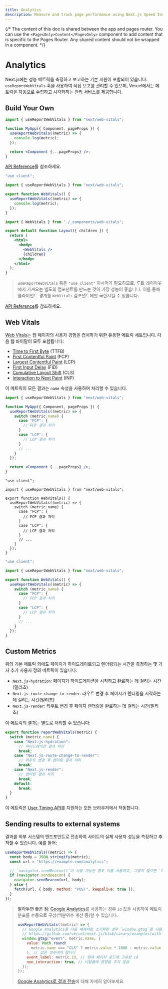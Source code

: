 ```yaml
---
title: Analytics
description: Measure and track page performance using Next.js Speed Insights
---
```


{/* The content of this doc is shared between the app and pages router. You can use the `<PagesOnly>Content</PagesOnly>` component to add content that is specific to the Pages Router. Any shared content should not be wrapped in a component. */}

# Analytics

Next.js에는 성능 메트릭을 측정하고 보고하는 기본 지원이 포함되어 있습니다. `useReportWebVitals` 훅을 사용하여 직접 보고를 관리할 수 있으며, Vercel에서는 메트릭을 자동으로 수집하고 시각화하는 [관리 서비스](https://vercel.com/analytics?utm_source=next-site&utm_medium=docs&utm_campaign=next-website)를 제공합니다.

## Build Your Own

<PagesOnly>

```jsx filename="pages/_app.js"
import { useReportWebVitals } from "next/web-vitals";

function MyApp({ Component, pageProps }) {
  useReportWebVitals((metric) => {
    console.log(metric);
  });

  return <Component {...pageProps} />;
}
```

[API Reference](/docs/pages/api-reference/functions/use-report-web-vitals)를 참조하세요.

</PagesOnly>

<AppOnly>

```jsx filename="app/_components/web-vitals.js"
"use client";

import { useReportWebVitals } from "next/web-vitals";

export function WebVitals() {
  useReportWebVitals((metric) => {
    console.log(metric);
  });
}
```

```jsx filename="app/layout.js"
import { WebVitals } from "./_components/web-vitals";

export default function Layout({ children }) {
  return (
    <html>
      <body>
        <WebVitals />
        {children}
      </body>
    </html>
  );
}
```

> `useReportWebVitals` 훅은 `"use client"` 지시어가 필요하므로, 루트 레이아웃에서 가져오는 별도의 컴포넌트를 만드는 것이 가장 성능이 좋습니다. 이를 통해 클라이언트 경계를 `WebVitals` 컴포넌트에만 국한시킬 수 있습니다.

[API Reference](/docs/app/api-reference/functions/use-report-web-vitals)를 참조하세요.

</AppOnly>

## Web Vitals

[Web Vitals](https://web.dev/vitals/)는 웹 페이지의 사용자 경험을 캡처하기 위한 유용한 메트릭 세트입니다. 다음 웹 바이탈이 모두 포함됩니다:

- [Time to First Byte](https://developer.mozilla.org/docs/Glossary/Time_to_first_byte) (TTFB)
- [First Contentful Paint](https://developer.mozilla.org/docs/Glossary/First_contentful_paint) (FCP)
- [Largest Contentful Paint](https://web.dev/lcp/) (LCP)
- [First Input Delay](https://web.dev/fid/) (FID)
- [Cumulative Layout Shift](https://web.dev/cls/) (CLS)
- [Interaction to Next Paint](https://web.dev/inp/) (INP)

이 메트릭의 모든 결과는 `name` 속성을 사용하여 처리할 수 있습니다.

<PagesOnly>

```jsx filename="pages/_app.js"
import { useReportWebVitals } from "next/web-vitals";

function MyApp({ Component, pageProps }) {
  useReportWebVitals((metric) => {
    switch (metric.name) {
      case "FCP": {
        // FCP 결과 처리
      }
      case "LCP": {
        // LCP 결과 처리
      }
      // ...
    }
  });

  return <Component {...pageProps} />;
}
```

</PagesOnly>

<AppOnly>

```tsx filename="app/_components/web-vitals.tsx" switcher
"use client";

import { useReportWebVitals } from "next/web-vitals";

export function WebVitals() {
  useReportWebVitals((metric) => {
    switch (metric.name) {
      case "FCP": {
        // FCP 결과 처리
      }
      case "LCP": {
        // LCP 결과 처리
      }
      // ...
    }
  });
}
```

```jsx filename="app/_components/web-vitals.js" switcher
"use client";

import { useReportWebVitals } from "next/web-vitals";

export function WebVitals() {
  useReportWebVitals((metric) => {
    switch (metric.name) {
      case "FCP": {
        // FCP 결과 처리
      }
      case "LCP": {
        // LCP 결과 처리
      }
      // ...
    }
  });
}
```

</AppOnly>

<PagesOnly>

## Custom Metrics

위의 기본 메트릭 외에도 페이지가 하이드레이트되고 렌더링되는 시간을 측정하는 몇 가지 추가 사용자 정의 메트릭이 있습니다:

- `Next.js-hydration`: 페이지가 하이드레이션을 시작하고 완료하는 데 걸리는 시간(밀리초)
- `Next.js-route-change-to-render`: 라우트 변경 후 페이지가 렌더링을 시작하는 데 걸리는 시간(밀리초)
- `Next.js-render`: 라우트 변경 후 페이지 렌더링을 완료하는 데 걸리는 시간(밀리초)

이 메트릭의 결과는 별도로 처리할 수 있습니다:

```js
export function reportWebVitals(metric) {
  switch (metric.name) {
    case "Next.js-hydration":
      // 하이드레이션 결과 처리
      break;
    case "Next.js-route-change-to-render":
      // 라우트 변경 후 렌더링 결과 처리
      break;
    case "Next.js-render":
      // 렌더링 결과 처리
      break;
    default:
      break;
  }
}
```

이 메트릭은 [User Timing API](https://caniuse.com/#feat=user-timing)를 지원하는 모든 브라우저에서 작동합니다.

</PagesOnly>

## Sending results to external systems

결과를 외부 시스템의 엔드포인트로 전송하여 사이트의 실제 사용자 성능을 측정하고 추적할 수 있습니다. 예를 들어:

```js
useReportWebVitals((metric) => {
  const body = JSON.stringify(metric);
  const url = "https://example.com/analytics";

  // `navigator.sendBeacon()`이 사용 가능한 경우 이를 사용하고, 그렇지 않으면 `fetch()`를 사용합니다.
  if (navigator.sendBeacon) {
    navigator.sendBeacon(url, body);
  } else {
    fetch(url, { body, method: "POST", keepalive: true });
  }
});
```

> **알아두면 좋은 점**: [Google Analytics](https://analytics.google.com/analytics/web/)를 사용하는 경우 `id` 값을 사용하여 메트릭 분포를 수동으로 구성(백분위수 계산 등)할 수 있습니다.
>
> ```js
> useReportWebVitals((metric) => {
>   // Google Analytics를 다음 예제처럼 초기화한 경우 `window.gtag`를 사용합니다:
>   // https://github.com/vercel/next.js/blob/canary/examples/with-google-analytics/pages/_app.js
>   window.gtag("event", metric.name, {
>     value: Math.round(
>       metric.name === "CLS" ? metric.value * 1000 : metric.value
>     ), // 값은 정수여야 합니다
>     event_label: metric.id, // 현재 페이지 로드에 고유한 id
>     non_interaction: true, // 이탈률에 영향을 주지 않음
>   });
> });
> ```
>
> [Google Analytics로 결과 전송](https://github.com/GoogleChrome/web-vitals#send-the-results-to-google-analytics)에 대해 자세히 알아보세요.

